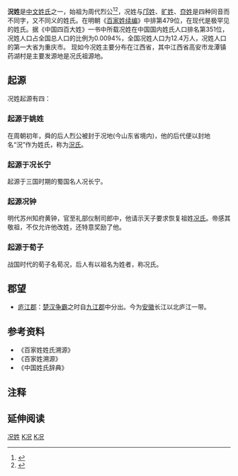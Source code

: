 {{姓氏
|姓氏=况
|繁體=況
|簡體=况
|拼音=Kuàng
|中国大陆=Kuang
|台湾=
|香港=Fong
|澳门=
|新加坡=
|马来西亚=
|越南=Huống
|韩国=황
|反切=
|同音字=
|堂号=
|郡望=
}}

'''況姓'''是[[中文姓氏|中文姓氏]]之一，始祖为周代烈公<ref>{{Cite web |url=http://www.library.hn.cn/dfwxct/hnjpjd/kuang3.htm |title=湖南图书馆＞湖南地方文献丛谈>况（Kuàng） |accessdate=2012-04-10 |archive-date=2014-01-13 |archive-url=https://web.archive.org/web/20140113183802/http://www.library.hn.cn/dfwxct/hnjpjd/kuang3.htm |dead-url=no }}</ref><ref>{{Cite web |url=http://www.library.hn.cn/hnszyl/szyl/bih7/kuang2.htm |title=湖南图书馆＞湖南氏族源流 ＞况 |accessdate=2012-04-10 |archive-date=2014-01-13 |archive-url=https://web.archive.org/web/20140113183256/http://www.library.hn.cn/hnszyl/szyl/bih7/kuang2.htm |dead-url=no }}</ref>，况姓与[[邝姓|邝姓]]、[[旷姓|旷姓]]、[[夼姓|夼姓]]是四种同音而不同字，又不同义的姓氏。在明朝《[[百家姓续编|百家姓续编]]》中排第479位，在现代是极罕见的姓氏。据《中国四百大姓》一书中所载况姓在中国国内姓氏人口排名第351位，况姓人口占全国总人口的比例为0.0094%，全国况姓人口为12.4万人，况姓人口的第一大省为重庆市。
现如今况姓主要分布在江西省，其中江西省高安市龙潭镇药湖村是主要发源地是况氏祖源地。

== 起源 ==

况姓起源有四：

=== 起源于姚姓 ===

在周朝初年，舜的后人烈公被封于况地(今山东省境内)，他的后代便以封地名“況”作为姓氏，称为[[況氏|況氏]]。

=== 起源于况长宁 ===

起源于三国时期的蜀国名人况长宁。 

=== 起源况钟 ===

明代苏州知府黄钟，官至礼部仪制司郎中，他请示天子要求恢复祖姓[[况氏|况氏]]。帝感其敬祖，不仅允许他改姓，还特意奖励了他。

=== 起源于荀子 ===

战国时代的荀子名荀况，后人有以祖名为姓者，称况氏。

== 郡望 ==
*[[庐江郡|庐江郡]]：[[楚汉争霸|楚汉争霸]]之时自[[九江郡|九江郡]]中分出。今为[[安徽|安徽]]长江以北庐江一带。

== 参考资料 ==
*《百家姓姓氏溯源》
*《百家姓溯源》
*《中国姓氏辞典》

==注释==
{{Reflist}}

== 延伸阅读 ==
{{Wikisource further reading}}

[[Category:况姓|]]
[[Category:漢姓|K况]]
[[Category:中國姓氏|K况]]